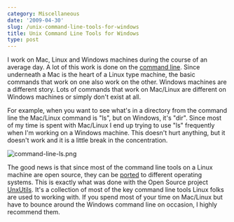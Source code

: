 ```yaml
---
category: Miscellaneous
date: '2009-04-30'
slug: /unix-command-line-tools-for-windows
title: Unix Command Line Tools for Windows
type: post
---
```



I work on Mac, Linux and Windows machines during the course of an
average day. A lot of this work is done on the
[command line](http://en.wikipedia.org/wiki/Command_line_interface).
Since underneath a Mac is the heart of a Linux type machine, the
basic commands that work on one also work on the other. Windows
machines are a different story. Lots of commands that work on
Mac/Linux are different on Windows machines or simply don't exist
at all.

For example, when you want to see what's in a directory from the
command line the Mac/Linux command is "ls", but on Windows, it's
"dir". Since most of my time is spent with Mac/Linux I end up
trying to use "ls" frequently when I'm working on a Windows
machine. This doesn't hurt anything, but it doesn't work and it is
a little break in the concentration.

  
![command-line-ls.png](http://www.alanwsmith.com/blog/wp-content/uploads/2009/04/command-line-ls.png)

The good news is that since most of the command line tools on a
Linux machine are open source, they can be
[ported](http://en.wikipedia.org/wiki/Ported) to different
operating systems. This is exactly what was done with the Open
Source project [UnxUtils](http://unxutils.sourceforge.net/). It's a
collection of most of the key command line tools Linux folks are
used to working with. If you spend most of your time on Mac/Linux
but have to bounce around the Windows command line on occasion, I
highly recommend them.